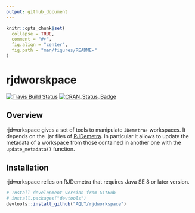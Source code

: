 ```yaml
---
output: github_document
---
```


<!-- README.md is generated from README.Rmd. Please edit that file -->

```r
knitr::opts_chunk$set(
  collapse = TRUE,
  comment = "#>",
  fig.align = "center",
  fig.path = "man/figures/README-"
)
```


# rjdworskpace

[![Travis Build Status](https://img.shields.io/travis/AQLT/rjdworkspace.svg?logo=travis)](https://travis-ci.org/AQLT/rjdworkspace)
[![CRAN_Status_Badge](http://www.r-pkg.org/badges/version/rjdworkspace)](https://cran.r-project.org/package=rjdworkspace)

## Overview

rjdworkspace gives a set of tools to manipulate `JDemetra+` workspaces. It depends on the .jar files of [RJDemetra](https://github.com/nbbrd/rjdemetra). In particular it allows to update the metadata of a workspace from those contained in another one with the `update_metadata()` function.

## Installation

rjdworkspace relies on RJDemetra that requires Java SE 8 or later version.

```r
# Install development version from GitHub
# install.packages("devtools")
devtools::install_github("AQLT/rjdworkspace")
```
